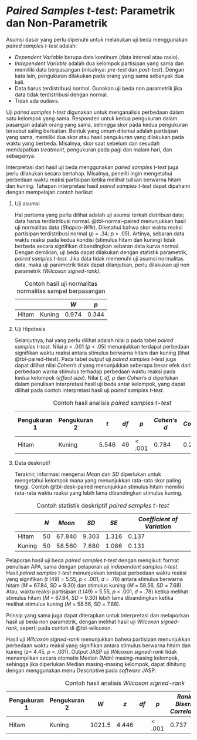 # *Paired Samples t-test*: Parametrik dan Non-Parametrik

Asumsi dasar yang perlu dipenuhi untuk melakukan uji beda menggunakan *paired samples t-test* adalah:

-   *Dependent Variable* berupa data kontinum (data interval atau rasio).
-   *Independent Variable* adalah dua kelompok partisipan yang sama dan memiliki data berpasangan (misalnya: *pre-test* dan *post-test*). Dengan kata lain, pengukuran dilakukan pada orang yang sama sebanyak dua kali.
-   Data harus terdistribusi normal. Gunakan uji beda non parametrik jika data tidak terdistribusi dengan normal.
-   Tidak ada *outliers*.

Uji *paired samples t-test* digunakan untuk menganalisis perbedaan dalam satu kelompok yang sama. Responden untuk kedua pengukuran dalam pasangan adalah orang yang sama, sehingga skor pada kedua pengukuran tersebut saling berkaitan. Bentuk yang umum ditemui adalah partisipan yang sama, memiliki dua skor atau hasil pengukuran yang dilakukan pada waktu yang berbeda. Misalnya, skor saat sebelum dan sesudah mendapatkan *treatment*, pengukuran pada pagi dan malam hari, dan sebagainya.

Interpretasi dari hasil uji beda menggunakan *paired samples t-test* juga perlu dilakukan secara bertahap. Misalnya, peneliti ingin mengetahui perbedaan waktu reaksi partisipan ketika melihat tulisan berwarna hitam dan kuning. Tahapan interpretasi hasil *paired samples t-test* dapat dipahami dengan mempelajari contoh berikut:

1.  Uji asumsi

    Hal pertama yang perlu dilihat adalah uji asumsi terkait distribusi data; data harus terdistribusi normal. @tbl-normal-paired menunjukkan hasil uji normalitas data (*Shapiro-Wilk*). Diketahui bahwa skor waktu reaksi partisipan terdistribusi normal (*p* = .34; *p* \> .05). Artinya, sebaran data waktu reaksi pada kedua kondisi (stimulus hitam dan kuning) tidak berbeda secara signifikan dibandingkan sebaran data kurva normal. Dengan demikian, uji beda dapat dilakukan dengan statistik parametrik, *paired samples t-test.* Jika data tidak memenuhi uji asumsi normalitas data, maka uji parametrik tidak dapat dilanjutkan, perlu dilakukan uji non parametrik *(Wilcoxon signed-rank).*

    ::: {#tbl-normal-paired}
    |       |        | *W*   | *p*   |
    |-------|--------|-------|-------|
    | Hitam | Kuning | 0.974 | 0.344 |

    : Contoh hasil uji normalitas normalitas sampel berpasangan
    :::

2.  Uji Hipotesis

    Selanjutnya, hal yang perlu dilihat adalah nilai p pada tabel *paired samples t-test*. Nilai *p* \< .001 (*p* \< .05) menunjukkan terdapat perbedaan signifikan waktu reaksi antara stimulus berwarna hitam dan kuning (lihat @tbl-paired-ttest). Pada tabel *output* uji *paired samples t-test* juga dapat dilihat nilai *Cohen’s d* yang menunjukkan seberapa besar efek dari perbedaan warna stimulus terhadap perbedaan waktu reaksi pada kedua kelompok (*effect size*). Nilai *t, df, p* dan *Cohen’s d* diperlukan dalam penulisan interpretasi hasil uji beda antar kelompok, yang dapat dilihat pada contoh interpretasi hasil uji *paired samples t-test.*

    ::: {#tbl-paired-ttest}
    | Pengukuran 1 | Pengukuran 2 | *t*   | *df* | *p*     | *Cohen's d* | *SE Cohen's d* |
    |-----------|-----------|-----------|-----------|-----------|-----------|-----------|
    | Hitam        | Kuning       | 5.546 | 49   | \< .001 | 0.784       | 0.224          |

    : Contoh hasil analisis *paired samples t-test*
    :::

3.  Data deskriptif

    Terakhir, informasi mengenai *Mean* dan *SD* diperlukan untuk mengetahui kelompok mana yang menunjukkan rata-rata skor paling tinggi. Contoh @tbl-desk-paired menunjukkan stimulus hitam memiliki rata-rata waktu reaksi yang lebih lama dibandingkan stimulus kuning.

    ::: {#tbl-desk-paired}
    |        | *N* | *Mean* | *SD*  | *SE*  | *Coefficient of Variation* |
    |--------|-----|--------|-------|-------|----------------------------|
    | Hitam  | 50  | 67.840 | 9.303 | 1.316 | 0.137                      |
    | Kuning | 50  | 58.560 | 7.680 | 1.086 | 0.131                      |

    : Contoh statistik deskriptif *paired samples t-test*
    :::

Pelaporan hasil uji beda *paired samples t-test* dengan mengikuti format penulisan APA, sama dengan pelaporan uji *independent samples t-test*. Hasil *paired samples t-test* menunjukkan terdapat perbedaan waktu reaksi yang signifikan (*t* (49) = 5.55, *p* \< .001, *d* = .78) antara stimulus berwarna hitam (*M* = 67.84, *SD* = 9.30) dan stimulus kuning (*M* = 58.56, *SD* = 7.68). Atau, waktu reaksi partisipan (*t* (49) = 5.55, *p* \< .001, *d* = .78) ketika melihat stimulus hitam (*M* = 67.84, *SD* = 9.30) lebih lama dibandingkan ketika melihat stimulus kuning (*M* = 58.56, *SD* = 7.68).

Prinsip yang sama juga dapat diterapkan untuk interpretasi dan melaporkan hasil uji beda non parametrik, dengan melihat hasil uji *Wilcoxon signed-rank*, seperti pada contoh di @tbl-wilcoxon.

Hasil uji *Wilcoxon signed-rank* menunjukkan bahwa partisipan menunjukkan perbedaan waktu reaksi yang signifikan antara stimulus berwarna hitam dan kuning (*z*= 4.45, *p* \< .001). Output JASP uji *Wilcoxon signed-rank* tidak menampilkan secara otomatis Median (Mdn) masing-masing kelompok, sehingga jika diperlukan Median masing-masing kelompok, dapat dihitung dengan menggunakan menu Descriptive pada *software* JASP.

::: {#tbl-wilcoxon}
| Pengukuran 1 | Pengukuran 2 | *W* | *z* | *df* | *p* | *Rank-Biserial Correlation* | *SE Rank-Biserial Correlation* |
|---------|---------|---------|---------|---------|---------|---------|---------|
| Hitam | Kuning | 1021.5 | 4.446 |  | \< .001 | 0.737 | 0.164 |

: Contoh hasil analisis *Wilcoxon signed-rank*
:::
